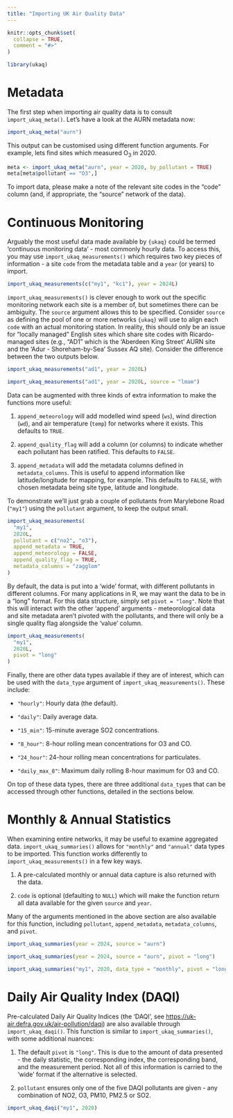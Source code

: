 ```yaml
---
title: "Importing UK Air Quality Data"
---
```


```r
knitr::opts_chunk$set(
  collapse = TRUE,
  comment = "#>"
)
```

```r
library(ukaq)
```

# Metadata

The first step when importing air quality data is to consult `import_ukaq_meta()`. Let's have a look at the AURN metadata now:

```r
import_ukaq_meta("aurn")
```

This output can be customised using different function arguments. For example, lets find sites which measured O~3~ in 2020.

```r
meta <- import_ukaq_meta("aurn", year = 2020, by_pollutant = TRUE)
meta[meta$pollutant == "O3",]
```

To import data, please make a note of the relevant site codes in the "code" column (and, if appropriate, the "source" network of the data).

# Continuous Monitoring

Arguably the most useful data made available by `{ukaq}` could be termed 'continuous monitoring data' - most commonly hourly data. To access this, you may use `import_ukaq_measurements()` which requires two key pieces of information - a site `code` from the metadata table and a `year` (or years) to import.

```r
import_ukaq_measurements(c("my1", "kc1"), year = 2024L)
```

`import_ukaq_measurements()` is clever enough to work out the specific monitoring network each site is a member of, but sometimes there can be ambiguity. The `source` argument allows this to be specified. Consider `source` as defining the pool of one or more networks `{ukaq}` will use to align each `code` with an actual monitoring station. In reality, this should only be an issue for "locally managed" English sites which share site codes with Ricardo-managed sites (e.g., "AD1" which is the 'Aberdeen King Street' AURN site and the 'Adur - Shoreham-by-Sea' Sussex AQ site). Consider the difference between the two outputs below.

```r
import_ukaq_measurements("ad1", year = 2020L)

import_ukaq_measurements("ad1", year = 2020L, source = "lmam")
```

Data can be augmented with three kinds of extra information to make the functions more useful:

1. `append_meteorology` will add modelled wind speed (`ws`), wind direction (`wd`), and air temperature (`temp`) for networks where it exists. This defaults to `TRUE`.

2. `append_quality_flag` will add a column (or columns) to indicate whether each pollutant has been ratified. This defaults to `FALSE`.

3. `append_metadata` will add the metadata columns defined in `metadata_columns`. This is useful to append information like latitude/longitude for mapping, for example. This defaults to `FALSE`, with chosen metadata being site type, latitude and longitude.

To demonstrate we'll just grab a couple of pollutants from Marylebone Road (`"my1"`) using the `pollutant` argument, to keep the output small. 

```r
import_ukaq_measurements(
  "my1", 
  2020L,  
  pollutant = c("no2", "o3"),
  append_metadata = TRUE, 
  append_meteorology = FALSE, 
  append_quality_flag = TRUE, 
  metadata_columns = "zagglom"
)
```

By default, the data is put into a 'wide' format, with different pollutants in different columns. For many applications in R, we may want the data to be in a "long" format. For this data structure, simply set `pivot = "long"`. Note that this will interact with the other 'append' arguments - meteorological data and site metadata aren't pivoted with the pollutants, and there will only be a single quality flag alongside the 'value' column.

```r
import_ukaq_measurements(
  "my1",
  2020L,
  pivot = "long"
)
```

Finally, there are other data types available if they are of interest, which can be used with the `data_type` argument of `import_ukaq_measurements()`. These include:

* `"hourly"`: Hourly data (the default).

* `"daily"`: Daily average data.

* `"15_min"`: 15-minute average SO2 concentrations.

* `"8_hour"`: 8-hour rolling mean concentrations for O3 and CO.

* `"24_hour"`: 24-hour rolling mean concentrations for particulates.

* `"daily_max_8"`: Maximum daily rolling 8-hour maximum for O3 and CO.

On top of these data types, there are three additional `data_type`s that can be accessed through other functions, detailed in the sections below.

# Monthly & Annual Statistics

When examining entire networks, it may be useful to examine aggregated data. `import_ukaq_summaries()` allows for `"monthly"` and `"annual"` data types to be imported. This function works differently to `import_ukaq_measurements()` in a few key ways.

1. A pre-calculated monthly or annual data capture is also returned with the data.

2. `code` is optional (defaulting to `NULL`) which will make the function return all data available for the given `source` and `year`.

Many of the arguments mentioned in the above section are also available for this function, including `pollutant`, `append_metadata`, `metadata_columns`, and `pivot`.

```r
import_ukaq_summaries(year = 2024, source = "aurn")
```

```r
import_ukaq_summaries(year = 2024, source = "aurn", pivot = "long")
```

```r
import_ukaq_summaries("my1", 2020, data_type = "monthly", pivot = "long")
```

# Daily Air Quality Index (DAQI)

Pre-calculated Daily Air Quality Indices (the 'DAQI', see <https://uk-air.defra.gov.uk/air-pollution/daqi>) are also available through `import_ukaq_daqi()`. This function is similar to `import_ukaq_summaries()`, with some additional nuances:

1. The default `pivot` is `"long"`. This is due to the amount of data presented - the daily statistic, the corresponding index, the corresponding band, and the measurement period. Not all of this information is carried to the 'wide' format if the alternative is selected.

2. `pollutant` ensures only one of the five DAQI pollutants are given - any combination of NO2, O3, PM10, PM2.5 or SO2.

```r
import_ukaq_daqi("my1", 2020)
```
